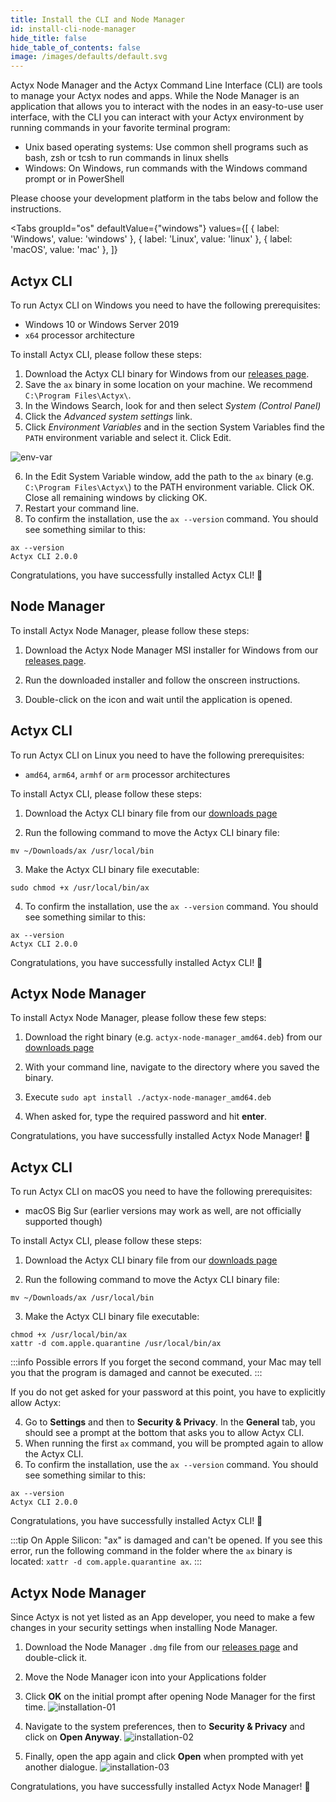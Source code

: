 ```yaml
---
title: Install the CLI and Node Manager
id: install-cli-node-manager
hide_title: false
hide_table_of_contents: false
image: /images/defaults/default.svg
---
```


Actyx Node Manager and the Actyx Command Line Interface (CLI) are tools to manage your Actyx nodes and apps.
While the Node Manager is an application that allows you to interact with the nodes in an easy-to-use user interface,
with the CLI you can interact with your Actyx environment by running commands in your favorite terminal program:

- Unix based operating systems: Use common shell programs such as bash, zsh or tcsh to run commands in linux shells
- Windows: On Windows, run commands with the Windows command prompt or in PowerShell

Please choose your development platform in the tabs below and follow the instructions.


<Tabs
  groupId="os"
  defaultValue={"windows"}
  values={[
    { label: 'Windows', value: 'windows' },
    { label: 'Linux', value: 'linux' },
    { label: 'macOS', value: 'mac' },
  ]}
>
<TabItem value="windows">

## Actyx CLI

To run Actyx CLI on Windows you need to have the following prerequisites:

- Windows 10 or Windows Server 2019
- `x64` processor architecture

To install Actyx CLI, please follow these steps:

1. Download the Actyx CLI binary for Windows from our [releases page](https://developer.actyx.com/releases/cli/2.0.0/).
2. Save the `ax` binary in some location on your machine. We recommend `C:\Program Files\Actyx\`.
3. In the Windows Search, look for and then select _System (Control Panel)_
4. Click the _Advanced system settings_ link.
5. Click _Environment Variables_ and in the section System Variables find the `PATH` environment variable and select it. Click Edit.

![env-var](/images/how-to/local-development/path-env-var.png)

6. In the Edit System Variable window, add the path to the `ax` binary (e.g. `C:\Program Files\Actyx\`) to the PATH environment variable. Click OK. Close all remaining windows by clicking OK.
7. Restart your command line.
8. To confirm the installation, use the `ax --version` command. You should see something similar to this:

<!-- prettier-ignore -->
```text
ax --version
Actyx CLI 2.0.0
```

Congratulations, you have successfully installed Actyx CLI! 🎉

## Node Manager

To install Actyx Node Manager, please follow these steps:

1. Download the Actyx Node Manager MSI installer for Windows from our [releases page](https://developer.actyx.com/releases/node-manager/2.0.0/).

2. Run the downloaded installer and follow the onscreen instructions.

3. Double-click on the icon and wait until the application is opened.

</TabItem>
<TabItem value="linux">

<h2>Actyx CLI</h2>

To run Actyx CLI on Linux you need to have the following prerequisites:

- `amd64`, `arm64`, `armhf` or `arm` processor architectures

To install Actyx CLI, please follow these steps:

1. Download the Actyx CLI binary file from our [downloads page](https://developer.actyx.com/releases/cli/2.0.0/)

2. Run the following command to move the Actyx CLI binary file:

<!-- prettier-ignore -->
  ```text
  mv ~/Downloads/ax /usr/local/bin
  ```

3. Make the Actyx CLI binary file executable:

<!-- prettier-ignore -->
  ```text
  sudo chmod +x /usr/local/bin/ax
  ```

4. To confirm the installation, use the `ax --version` command. You should see something similar to this:

<!-- prettier-ignore -->
```text
ax --version
Actyx CLI 2.0.0
```

Congratulations, you have successfully installed Actyx CLI! 🎉

<h2>Actyx Node Manager</h2>

To install Actyx Node Manager, please follow these few steps:

1. Download the right binary (e.g. `actyx-node-manager_amd64.deb`) from our [downloads page](https://developer.actyx.com/releases/node-manager/2.0.0/)

2. With your command line, navigate to the directory where you saved the binary.

3. Execute `sudo apt install ./actyx-node-manager_amd64.deb`

4. When asked for, type the required password and hit **enter**.

Congratulations, you have successfully installed Actyx Node Manager! 🎉

</TabItem>
<TabItem value="mac">

<h2>Actyx CLI</h2>

To run Actyx CLI on macOS you need to have the following prerequisites:

- macOS Big Sur (earlier versions may work as well, are not officially supported though)

To install Actyx CLI, please follow these steps:

1. Download the Actyx CLI binary file from our [downloads page](https://developer.actyx.com/releases/cli/2.0.0/)

2. Run the following command to move the Actyx CLI binary file:

<!-- prettier-ignore -->
  ```text
  mv ~/Downloads/ax /usr/local/bin
  ```

3. Make the Actyx CLI binary file executable:

<!-- prettier-ignore -->
  ```text
  chmod +x /usr/local/bin/ax
  xattr -d com.apple.quarantine /usr/local/bin/ax
  ```

:::info Possible errors
If you forget the second command, your Mac may tell you that the program is damaged and cannot be executed.
:::

If you do not get asked for your password at this point, you have to explicitly allow Actyx:

4. Go to **Settings** and then to **Security &amp; Privacy**. In the **General** tab, you should see a prompt at the bottom that asks you to allow Actyx CLI.
5. When running the first `ax` command, you will be prompted again to allow the Actyx CLI.
6. To confirm the installation, use the `ax --version` command. You should see something similar to this:

<!-- prettier-ignore -->
  ```text
  ax --version
  Actyx CLI 2.0.0
  ```

Congratulations, you have successfully installed Actyx CLI! 🎉

:::tip On Apple Silicon: "ax" is damaged and can't be opened.
If you see this error, run the following command in the folder where the `ax` binary is located: `xattr -d com.apple.quarantine ax`.
:::

<h2>Actyx Node Manager</h2>

Since Actyx is not yet listed as an App developer, you need to make a few changes in your security settings when installing Node Manager.

1. Download the Node Manager `.dmg` file from our [releases page](https://developer.actyx.com/releases/node-manager/2.0.0/) and double-click it.

2. Move the Node Manager icon into your Applications folder

3. Click **OK** on the initial prompt after opening Node Manager for the first time.
   ![installation-01](../../../images/how-to/local-development/installation-01.png)

4. Navigate to the system preferences, then to **Security &amp; Privacy** and click on **Open Anyway**.
   ![installation-02](../../../images/how-to/local-development/installation-02.png)

5. Finally, open the app again and click **Open** when prompted with yet another dialogue.
   ![installation-03](../../../images/how-to/local-development/installation-03.png)

Congratulations, you have successfully installed Actyx Node Manager! 🎉

</TabItem>
</Tabs>
